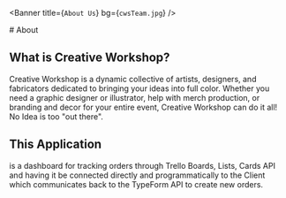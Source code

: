 
<Banner title={`About Us`} bg={`cwsTeam.jpg`} />

<div style={{textAlign: `center`, display: `none`}}>
  # About
</div>

<section className={`productsSection customSection`}>
  <Main className={`cwsContent`} showTopButton={true}>
    <div className={`pageContentContainer card cardWider`}>
      <h2 className={`subtitle shopSubtitle`}>What is Creative Workshop?</h2>
      <p style={{ textAlign: `center`, paddingBottom: 5 }}>Creative Workshop is a dynamic collective of artists, designers, and fabricators dedicated to bringing your ideas into full color.
      Whether you need a graphic designer or illustrator, help with merch production, or branding and decor for your entire event, Creative Workshop can do it all! 
      No Idea is too "out there".</p>
      <h2 className={`subtitle shopSubtitle`}>This Application</h2>
      <p style={{ textAlign: `center` }}>is a dashboard for tracking orders through Trello Boards, Lists, Cards API and having it be connected directly and programmatically to the Client which communicates back to the TypeForm API to create new orders.</p>
    </div>
  </Main>
</section>